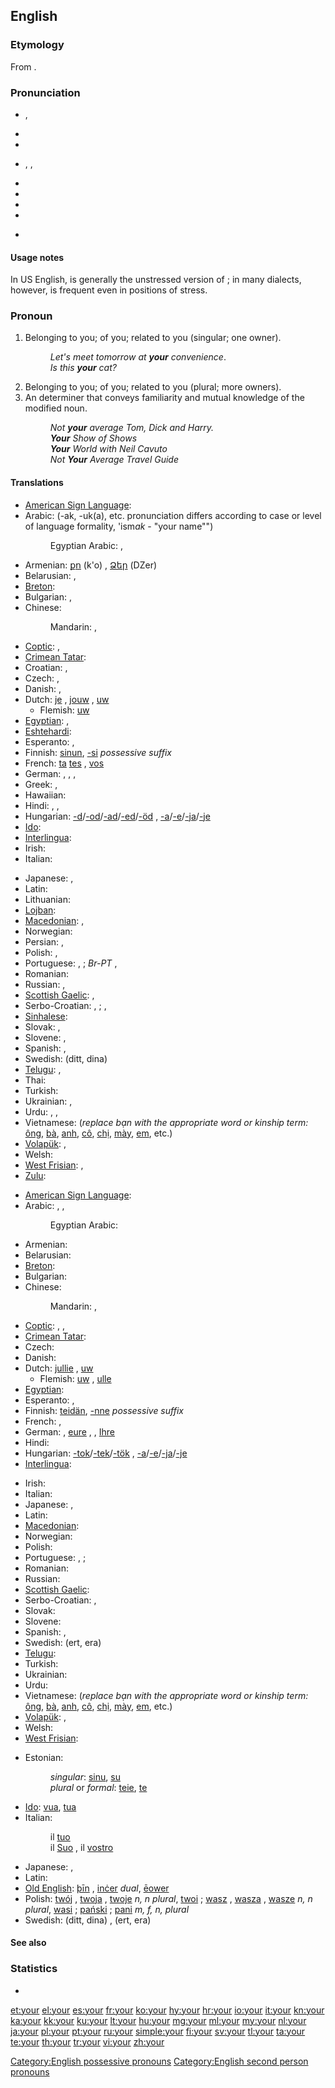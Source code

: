 ==English==
{{wikipedia}}

===Etymology===
From {{etyl|ang}} {{term|eower|ēower|lang=ang}}.

===Pronunciation===
* {{a|UK}} {{IPA|/jɔː(ɹ)/}}, {{SAMPA|/jO:(r)/}}
* {{audio|En-uk-your.ogg|Audio (UK)}}
* {{rhymes|ɔː(r)}}
* {{a|US}} {{enPR|yôr}}, {{IPA|/joʊɹ/|/jɔːɹ/|/joʊɻ/|/jɔːɻ/|/jʊəɹ/|/jɚ/|/jɝ/}}, {{SAMPA|/jO:r/}}
* {{audio|en-us-your.ogg|Audio (US)}}
* {{audio|en-us-your unstressed.ogg|Audio (US), unstressed}}
* {{rhymes|oʊr|ɔː(r)}}
* {{homophones|yore|you're}}
* {{homophones|yaw}} {{qualifier|in non-rhotic accents}}

====Usage notes====
In US English, {{IPAchar|/jɚ/}} is generally the unstressed version of {{IPAchar|/jɔːɹ/}}; in many dialects, however, {{IPAchar|/jɝ/}} is frequent even in positions of stress.

===Pronoun===
{{en-pron|desc=possessive}}

# Belonging to you; of you; related to you (singular; one owner).
#: ''Let's meet tomorrow at '''your''' convenience''.
#: ''Is this '''your''' cat?''
# Belonging to you; of you; related to you (plural; more owners).
# An determiner that conveys familiarity and mutual knowledge of the modified noun.
#: ''Not '''your''' average Tom, Dick and Harry.''
#: '''''Your''' Show of Shows''
#: '''''Your''' World with Neil Cavuto''
#: ''Not '''Your''' Average Travel Guide''

====Translations====
<!--IMHO, masculine singular translation should suffice; feminine and plurals should be found in the article for masculine singular. --~~~~ -->
{{trans-top|belonging to you (singular; one owner)}}
* [[American Sign Language]]: {{tø|ase|FlatB@Chesthigh-FingerUp|xs=American Sign Language}}
* Arabic: {{t-|ar|ك|alt=ـك}} (-ak, -uk(a), etc. pronunciation differs according to case or level of language formality, 'ism''ak'' - "your name"")
*: Egyptian Arabic: {{qualifier|owner is male}} {{tø|arz|ك|alt=ـك|tr=-ak or k|sc=Arab|xs=Egyptian Arabic}}, {{qualifier|owner is female}} {{tø|arz|ك|alt=ـك|tr=-ek or ki|sc=Arab|xs=Egyptian Arabic}}
* Armenian: [[քո]] (k'o) {{qualifier|informal}}, [[Ձեր]] (DZer) {{qualifier|informal}}
* Belarusian: {{t-|be|твой|tr=tvoj|xs=Belarusian}}, {{t-|be|ваш|tr=vaš|xs=Belarusian}} {{qualifier|formal}}
* [[Breton]]: {{t+|br|da|xs=Breton}}
* Bulgarian: {{t-|bg|твой|tr=tvoj}}, {{t-|bg|ваш|tr=vaš}} {{qualifier|formal}}
* Chinese:
*: Mandarin: {{t-|cmn|你|alt=你的|tr=nǐ-de|sc=Hani}}, {{t-|cmn|您|alt=您的|tr=nín-de|sc=Hani}} {{qualifier|formal}}
* [[Coptic]]: {{qualifier|owner is male}} {{tø|cop|ⲡⲉⲕ|m|tr=pek}} {{tø|cop|ⲧⲉⲕ |f|tr=tek}} {{tø|cop|ⲛⲉⲕ|m|f|p|tr=nek}}, {{qualifier|owner is female}} {{tø|cop|ⲡⲉ|m|tr=pe}} {{tø|cop|ⲧⲉ |f|tr=te}} {{tø|cop|ⲛⲉ|m|f|p|tr=ne}}
* [[Crimean Tatar]]: {{tø|crh|seniñ|xs=Crimean Tatar}}
* Croatian: {{t+|hr|tvoj}}, {{qualifier|formal}} {{t-|hr|vaš}}
* Czech: {{t+|cs|tvůj}}, {{t+|cs|váš}} {{qualifier|formal}}
* Danish: {{t+|da|din|c}}, {{t-|da|dit|n}}
* Dutch: [[je#Dutch|je]] {{qualifier|informal}}, [[jouw]] {{qualifier|informal}}, [[uw]] {{qualifier|formal}}
** Flemish: [[uw]] {{qualifier|both formal/informal}}
* [[Egyptian]]: {{qualifier|owner is male}} {{tø|egy|𓎡|tr=k}}, {{qualifier|owner is female}} {{tø|egy|𓏏|tr=t}}
* [[Eshtehardi]]: {{tø|esh|اشت|alt=اِشتَ|tr=eşta}}
* Esperanto: {{t+|eo|via|xs=Esperanto}}, {{t-|eo|viaj|xs=Esperanto}}
* Finnish: [[sinun]], [[-si]] ''possessive suffix''
* French: {{t+|fr|ton|m}} [[ta#French|ta]] {{f}} [[tes#French|tes]] {{p}} {{qualifier|informal}}, {{t+|fr|votre|s}} [[vos]] {{p}} {{qualifier|formal}}
* German: {{t+|de|dein|m}}, {{t+|de|deine|f}}, {{qualifier|formal}} {{t+|de|Ihr|m}}, {{t+|de|Ihre|f}}
* Greek: {{t|el|σας }}, {{t|el|σας |n|tr=sas}}
* Hawaiian: {{tø|haw|kou}}
* Hindi: {{qualifier|least formal}} {{t-|hi|तेरा|tr=terā|xs=Hindi}}, {{qualifier|formal}} {{t-|hi|आपका|tr=āpkā|xs=Hindi}}, {{qualifier|informal}} {{t-|hi|तुम्हारा|tr=tumhāra|xs=Hindi}}
* Hungarian: [[-d]]/[[-od]]/[[-ad]]/[[-ed]]/[[-öd]] {{qualifier|informal}}, [[-a]]/[[-e]]/[[-ja]]/[[-je]] {{qualifier|formal}}
* [[Ido]]: {{t+|io|vua|xs=Ido}}
* [[Interlingua]]: {{t|ia|tu}}
* Irish: {{t-|ga|do|xs=Irish}}
* Italian: {{t+|it|tuo}}
{{trans-mid}}
* Japanese: {{qualifier|polite}} {{t-|ja|あなたの|tr=anata-no}}, {{qualifier|familiar}} {{t|ja|きみの|tr=kimi-no}}
* Latin: {{t+|la|tuus|m}}
* Lithuanian: {{t+|lt|tavo|alt=tàvo|xs=Lithuanian}}
* [[Lojban]]: {{t|jbo|do}}
* [[Macedonian]]: {{t-|mk|твој|tr=tvoj}}, {{t-|mk|ваш|tr=vaš}} {{qualifier|formal}}
* Norwegian: {{t-|no|din}}
* Persian: {{t-|fa|ت|alt=ـت|tr=-at|xs=Persian}}, {{t|fa|تو|tr=to|sc=fa-Arab}}
* Polish: {{t+|pl|twój}}, {{t|pl|pański}} {{qualifier|formal}}
* Portuguese: {{t+|pt|teu|m}}, {{t+|pt|tua|f}}; ''Br-PT'' {{t+|pt|seu|m}}, {{t+|pt|sua|f}}
* Romanian: {{t-|ro|tău}}
* Russian: {{t+|ru|твой|tr=tvoj}} {{qualifier|informal}}, {{t+|ru|ваш|tr=vaš}} {{qualifier|formal}}
* [[Scottish Gaelic]]: {{t-|gd|do|xs=Scottish Gaelic}} {{qualifier|informal}}, {{t+|gd|ur|xs=Scottish Gaelic}} {{qualifier|formal}}
* Serbo-Croatian: {{t|sh|твој|sc=Cyrl|xs=Serbo-Croatian}}, {{t|sh|tvoj|xs=Serbo-Croatian}}; {{t|sh|ваш|sc=Cyrl|xs=Serbo-Croatian}}, {{t|sh|vaš|xs=Serbo-Croatian}} {{qualifier|formal}}
* [[Sinhalese]]: {{t|si|ඔයාගේ|tr=oyāgē|sc=Sinh|xs=Sinhalese}}
* Slovak: {{t-|sk|tvoj}}, {{t-|sk|váš}} {{qualifier|formal}}
* Slovene: {{t+|sl|tvoj}}, {{t+|sl|vaš}} {{qualifier|formal}}
* Spanish: {{t+|es|tu|s}}, {{t+|es|su|s}}
* Swedish: {{t+|sv|din}} (ditt, dina)
* [[Telugu]]: {{qualifier|formal}} {{t|te|మీ|tr=mee}}, {{qualifier|informal}} {{t|te|నీ|tr=nee}}
* Thai: {{t|th|ของคุณ|tr=kŏng kun}}
* Turkish: {{t|tr|senin}}
* Ukrainian: {{t|uk|твій|tr=tvij|xs=Ukrainian}} {{qualifier|informal}}, {{t+|uk|ваш|tr=vaš|xs=Ukrainian}} {{qualifier|formal}}
* Urdu: {{qualifier|least formal}} {{t|ur|تیرا|tr=tera|xs=Urdu}}, {{qualifier|informal}} {{t|ur|تمہارا|tr=tumhaara|xs=Urdu}}, {{qualifier|formal}} {{t-|ur|آپ کا|tr=aap ka|xs=Urdu}}
* Vietnamese: {{t|vi|của bạn|xs=Vietnamese}} (''replace bạn with the appropriate word or kinship term:'' [[ông]], [[bà]], [[anh]], [[cô]], [[chị]], [[mày]], [[em]], etc.)
* [[Volapük]]: {{t|vo|olik}}, {{t|vo|ola}}
* Welsh: {{t|cy|dy}}
* [[West Frisian]]: {{t-|fy|dyn|xs=West Frisian}}, {{t+|fy|jo|xs=West Frisian}}
* [[Zulu]]: {{t|zu|-kho}}
{{trans-bottom}}

{{trans-top|belonging to you (plural; more owners)}}
* [[American Sign Language]]: {{tø|ase|FlatB@Chesthigh-FingerUp RoundHoriz|xs=American Sign Language}}
* Arabic: {{t-|ar|كم|m|alt=ـكم|tr=kum}} {{qualifier|most common}}, {{t-|ar|كن|f|alt=ـكن|tr=kunna}} {{qualifier|only used in very formal Arabic}}, {{t-|ar|كما|alt=ـكما|tr=kuma}} {{dual}} {{qualifier|only used in very formal Arabic}}
*: Egyptian Arabic: {{tø|arz|كو|alt=ـكو|tr=ku|sc=Arab|xs=Egyptian Arabic}}
* Armenian: {{t-|hy|ձեր|tr=dzer}}
* Belarusian: {{t-|be|ваш|tr=vaš|xs=Belarusian}}
* [[Breton]]: {{t+|br|ho|xs=Breton}}
* Bulgarian: {{t-|bg|ваш|tr=vaš}}
* Chinese:
*: Mandarin: {{t-|cmn|你們|alt=你們的|sc=Hani}}, {{t-|cmn|你们|alt=你们的|tr=nǐmen-de|sc=Hani}}
* [[Coptic]]: {{tø|cop|ⲡⲉⲧⲉⲛ|m|tr=peten}}, {{tø|cop|ⲧⲉⲧⲉⲛ|f|tr=teten}}, {{tø|cop|ⲛⲉⲧⲉⲛ|m|f|p|tr=neten}}
* [[Crimean Tatar]]: {{tø|crh|siziñ|xs=Crimean Tatar}}
* Czech: {{t+|cs|váš}}
* Danish: {{t|da|jeres|n|c}}
* Dutch: [[jullie]] {{qualifier|informal}}, [[uw]] {{qualifier|formal}}
** Flemish: [[uw]] {{qualifier|both formal/informal}}, [[ulle]] {{qualifier|informal}}
* [[Egyptian]]: {{tø|egy|𓏏𓈖𓏥|tr=tn}}
* Esperanto: {{t+|eo|via|xs=Esperanto}}, {{t-|eo|viaj|xs=Esperanto}}
* Finnish: [[teidän]], [[-nne]] ''possessive suffix''
* French: {{t+|fr|votre}}, {{t|fr|vos}}
* German: {{t+|de|euer|m}}, [[eure]] {{f}}, {{qualifier|formal}} {{t+|de|Ihr|m}}, [[Ihre]] {{f}}
* Hindi: {{t-|hi|आपका|tr=āpka|xs=Hindi}}
* Hungarian: [[-tok]]/[[-tek]]/[[-tök]] {{qualifier|informal}}, [[-a]]/[[-e]]/[[-ja]]/[[-je]] {{qualifier|formal}}
* [[Interlingua]]: {{t|ia|vostre}}
{{trans-mid}}
* Irish: {{t-|ga|bhur|xs=Irish}}
* Italian: {{t-|it|vostro}}
* Japanese: {{qualifier|polite}} {{t|ja|あなたたちの|tr=anatatachi-no}}, {{qualifier|familiar}} {{t|ja|きみたちの|tr=kimitachi-no}}
* Latin: {{t+|la|vester|m}}
* [[Macedonian]]: {{t-|mk|ваш|tr=vaš}}
* Norwegian: {{t-|no|dine}}
* Polish: {{t+|pl|wasz}}
* Portuguese: {{t+|pt|vosso|m}}, {{t+|pt|vossa|f}};
* Romanian: {{t-|ro|vostru}}
* Russian: {{t+|ru|ваш|tr=vaš}}
* [[Scottish Gaelic]]: {{t+|gd|ur|xs=Scottish Gaelic}}
* Serbo-Croatian: {{t|sh|ваш|sc=Cyrl|xs=Serbo-Croatian}}, {{t|sh|vaš|xs=Serbo-Croatian}}
* Slovak: {{t-|sk|váš}}
* Slovene: {{t+|sl|vaš}}
* Spanish: {{t-|es|vuestro|m|s}}, {{t+|es|su|m|s}}
* Swedish: {{t+|sv|er}} (ert, era)
* [[Telugu]]: {{t|te|మీ|tr=mee}}
* Turkish: {{t|tr|sizin}}
* Ukrainian: {{t+|uk|ваш|tr=vaš|xs=Ukrainian}}
* Urdu: {{t-|ur|آپ کا|tr=aap ka|xs=Urdu}}
* Vietnamese: {{t|vi|của các bạn|xs=Vietnamese}} (''replace bạn with the appropriate word or kinship term:'' [[ông]], [[bà]], [[anh]], [[cô]], [[chị]], [[mày]], [[em]], etc.)
* [[Volapük]]: {{t|vo|olsik}}, {{t|vo|olas}}
* Welsh: {{t|cy|eich}}
* [[West Frisian]]: {{t-|fy|jim|xs=West Frisian}}
{{trans-bottom}}

{{trans-top|determiner}}
{{trans-mid}}
{{trans-bottom}}

{{trans-top|belonging to you (to be sorted)}}
* Estonian:
*: ''singular'': [[sinu]], [[su]]
*: ''plural'' or ''formal'': [[teie]], [[te]]
* [[Ido]]: [[vua]], [[tua]]
* Italian:
*: il [[tuo]] {{m}} {{qualifier|belonging to one person; informal}}
*: il [[Suo]] {{m}}, il [[vostro]] {{m}} {{qualifier|belonging to one person; formal}}
{{trans-mid}}
* Japanese: {{t-|ja|あなたの}}, {{t-|ja|君の}}
* Latin: {{t|la|tuus}}
* [[Old English]]: [[þin|þīn]] {{s}}, [[incer|inċer]] ''dual'', [[eower|ēower]] {{p}}
* Polish: [[twój]] {{m}}, [[twoja]] {{f}}, [[twoje]] ''n, n plural'', [[twoi]] {{m|p}}; [[wasz]] {{m}}, [[wasza]] {{f}}, [[wasze]] ''n, n plural'', [[wasi]] {{m|p}}; {{qualifier|formal to male}} [[pański]] {{m}}; {{qualifier|formal to female}} [[pani]] ''m, f, n, plural''
* Swedish: {{t|sv|din}} (ditt, dina) {{qualifier|singular owner}}, {{t|sv|er}} (ert, era) {{qualifier|plural owners}}
{{trans-bottom}}

====See also====
{{English personal pronouns}}

===Statistics===
* {{rank|out|into|up|57|your|any|what|do}}

[[Category:English possessive pronouns]]
[[Category:English second person pronouns]]

[[et:your]]
[[el:your]]
[[es:your]]
[[fr:your]]
[[ko:your]]
[[hy:your]]
[[hr:your]]
[[io:your]]
[[it:your]]
[[kn:your]]
[[ka:your]]
[[kk:your]]
[[ku:your]]
[[lt:your]]
[[hu:your]]
[[mg:your]]
[[ml:your]]
[[my:your]]
[[nl:your]]
[[ja:your]]
[[pl:your]]
[[pt:your]]
[[ru:your]]
[[simple:your]]
[[fi:your]]
[[sv:your]]
[[tl:your]]
[[ta:your]]
[[te:your]]
[[th:your]]
[[tr:your]]
[[vi:your]]
[[zh:your]]